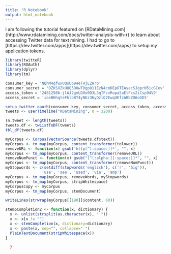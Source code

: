 ```yaml
---
title: "R Notebook"
output: html_notebook
---
```


I am following the tutorial featured on [RDataMining.com]{http://www.rdatamining.com/docs/twitter-analysis-with-r} to learn about accessing Twitter data for text mining. I had to go to [https://dev.twitter.com/apps]{https://dev.twitter.com/apps} to setup my application tokens.

```r
library(twitteR)
library(ROAuth)
library(dplyr)
library(tm)
```

```r
consumer_key = 'NQhM4qfwxUQsUb94eTHjLZHro'
consumer_secret = 'DZKSXZkH8Q5O0wTDgpO11EzN4cmDEpOTEAyacSJgprN5icGCev'
access_token = '24812986-jlAJ2gmLDOo0D3L3qTFcvRopa5aEtFcs2iCsp94V9'
access_secret = 'ioeBHhqteFhlbBY4yNKz36yOzlQ2EwqUEfzABbZU6oGD5'

```

```r
setup_twitter_oauth(consumer_key, consumer_secret, access_token, access_secret)
tweets <- userTimeline("RDataMining", n = 3200)
```

```r
(n.tweet <- length(tweets))
tweets.df <- twListToDF(tweets)
tbl_df(tweets.df)
```

```r
myCorpus <- Corpus(VectorSource(tweets.df$text))
myCorpus <- tm_map(myCorpus, content_transformer(tolower))
removeURL <- function(x) gsub('http[^[:space:]]*', "", x)
myCorpus <- tm_map(myCorpus, content_transformer(removeURL))
removeNumPunct <- function(x) gsub("[^[:alpha:][:space:]]*", "", x)
myCorpus <- tm_map(myCorpus, content_transformer(removeNumPunct))
myStopwords <- c(setdiff(stopwords('english'), c('r', 'big')), 
                'use', 'see', 'used', 'via', 'amp')
myCorpus <- tm_map(myCorpus, removeWords, myStopwords)
myCorpus <- tm_map(myCorpus, stripWhitespace)
myCorpusCopy <- myCorpus
myCorpus <- tm_map(myCorpus, stemDocument)

```

```r
writeLines(strwrap(myCorpus[[190]]$content, 60))
```

```r
stempCompletion2 <- function(x, dictionary) {
  x <- unlist(strsplit(as.character(x), " "))
  x <- x[x != ""]
  x <- stemCompletion(x, dictionary=dictionary)
  x <- paste(x, sep="", collapse=" ")
  PlainTextDocument(stripWhitespace(x))
}

  }

```


